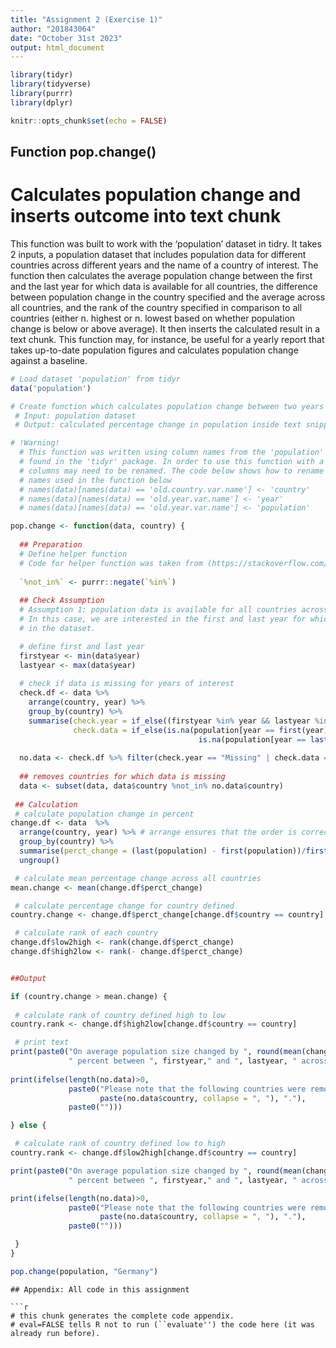 ```yaml
---
title: "Assignment 2 (Exercise 1)"
author: "201843064"
date: "October 31st 2023"
output: html_document
---
```


```r
library(tidyr)
library(tidyverse)
library(purrr)
library(dplyr)

knitr::opts_chunk$set(echo = FALSE) 
```

## Function pop.change()
# Calculates population change and inserts outcome into text chunk
This function was built to work with the 'population' dataset in tidry. It takes 2 inputs, a population dataset that includes population data for different countries across different years and the name of a country of interest. The function then calculates the average population change between the first and the last year for which data is available for all countries, the difference between population change in the country specified and the average across all countries, and the rank of the country specified in comparison to all countries (either n. highest or n. lowest based on whether population change is below or above average). It then inserts the calculated result in a text chunk. This function may, for instance, be useful for a yearly report that takes up-to-date population figures and calculates population change against a baseline.

```r
# Load dataset 'population' from tidyr
data('population')

# Create function which calculates population change between two years and prints text
 # Input: population dataset 
 # Output: calculated percentage change in population inside text snippet

# !Warning!
  # This function was written using column names from the 'population' dataset
  # found in the 'tidyr' package. In order to use this function with a different dataset some
  # columns may need to be renamed. The code below shows how to rename columns to match the
  # names used in the function below
  # names(data)[names(data) == 'old.country.var.name'] <- 'country'
  # names(data)[names(data) == 'old.year.var.name'] <- 'year'
  # names(data)[names(data) == 'old.year.var.name'] <- 'population'

pop.change <- function(data, country) {
  
  ## Preparation
  # Define helper function
  # Code for helper function was taken from (https://stackoverflow.com/questions/5831794/opposite-of-in-exclude-rows-with-values-specified-in-a-vector)
  
  `%not_in%` <- purrr::negate(`%in%`)
  
  ## Check Assumption
  # Assumption 1: population data is available for all countries across the years of interest
  # In this case, we are interested in the first and last year for which data is available
  # in the dataset.

  # define first and last year 
  firstyear <- min(data$year)
  lastyear <- max(data$year)
  
  # check if data is missing for years of interest
  check.df <- data %>%
    arrange(country, year) %>% 
    group_by(country) %>%
    summarise(check.year = if_else((firstyear %in% year && lastyear %in% year), 'Complete','Missing'),
              check.data = if_else(is.na(population[year == first(year)])|
                                          is.na(population[year == last(year)]), 'Missing','Complete' ))
  
  no.data <- check.df %>% filter(check.year == "Missing" | check.data == "Missing") 
  
  ## removes countries for which data is missing 
  data <- subset(data, data$country %not_in% no.data$country)
  
 ## Calculation   
 # calculate population change in percent
change.df <- data  %>%
  arrange(country, year) %>% # arrange ensures that the order is correct (earlier to later years)
  group_by(country) %>%
  summarise(perct_change = (last(population) - first(population))/first(population)*100) %>%
  ungroup()

 # calculate mean percentage change across all countries 
mean.change <- mean(change.df$perct_change)

 # calculate percentage change for country defined
country.change <- change.df$perct_change[change.df$country == country]

 # calculate rank of each country 
change.df$low2high <- rank(change.df$perct_change)
change.df$high2low <- rank(- change.df$perct_change)


##Output

if (country.change > mean.change) {
  
 # calculate rank of country defined high to low
country.rank <- change.df$high2low[change.df$country == country]

 # print text
print(paste0("On average population size changed by ", round(mean(change.df$perct_change), 2),
             " percent between ", firstyear," and ", lastyear, " across the countries in the dataset.", " At ", round(country.change,2)," percent population change ", country ," was ", round((country.change - mean.change),2) ," percent above the average. This places ", country," as the country with the ", country.rank, ". largest increase in population numbers."))
  
print(ifelse(length(no.data)>0,
             paste0("Please note that the following countries were removed due to missing data: ",
                    paste(no.data$country, collapse = ", "), "."),
             paste0("")))

} else {

 # calculate rank of country defined low to high
country.rank <- change.df$low2high[change.df$country == country]

print(paste0("On average population size changed by ", round(mean(change.df$perct_change), 2),
             " percent between ", firstyear," and ", lastyear, " across the countries in the dataset.", " At ", round(country.change,2)," percent population change ", country ," was ", round((country.change - mean.change),2) ," percent below the average. This places ", country," as the country with the ", country.rank, ". lowest increase in population numbers."))

print(ifelse(length(no.data)>0,
             paste0("Please note that the following countries were removed due to missing data: ",
                    paste(no.data$country, collapse = ", "), "."),
             paste0("")))

 }
}

pop.change(population, "Germany")
```
```
## Appendix: All code in this assignment

```r
# this chunk generates the complete code appendix. 
# eval=FALSE tells R not to run (``evaluate'') the code here (it was already run before).
```
